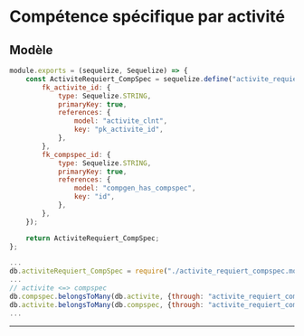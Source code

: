 # Compétence spécifique par activité

## Modèle

```js title="./src/models/activite_requiert_compspec.model.js"
module.exports = (sequelize, Sequelize) => {
    const ActiviteRequiert_CompSpec = sequelize.define("activite_requiert_compspec", {
        fk_activite_id: {
            type: Sequelize.STRING,
            primaryKey: true,
            references: {
                model: "activite_clnt",
                key: "pk_activite_id",
            },
        },
        fk_compspec_id: {
            type: Sequelize.STRING,
            primaryKey: true,
            references: {
                model: "compgen_has_compspec",
                key: "id",
            },
        },
    });

    return ActiviteRequiert_CompSpec;
};
```

```js title="./src/models/index.js"
...
db.activiteRequiert_CompSpec = require("./activite_requiert_compspec.model")(sequelize, Sequelize);
...
// activite <=> compspec
db.compspec.belongsToMany(db.activite, {through: "activite_requiert_compspec", foreignKey: "compgen_has_compspec_id",});
db.activite.belongsToMany(db.compspec, {through: "activite_requiert_compspec", foreignKey: "activite_clnt_pk_activite_id",});
...
```

-----
